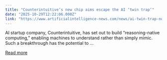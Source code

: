 ```yaml
---
title: "Counterintuitive’s new chip aims escape the AI ‘twin trap’"
date: "2025-10-29T12:22:06.000Z"
link: "https://www.artificialintelligence-news.com/news/ai-twin-trap-next-generation-chip-and-software/"
---
```


AI startup company, Counterintuitive, has set out to build &#8220;reasoning-native computing,&#8221; enabling machines to understand rather than simply mimic. Such a breakthrough has the potential to ...

[Read more](https://www.artificialintelligence-news.com/news/ai-twin-trap-next-generation-chip-and-software/)
